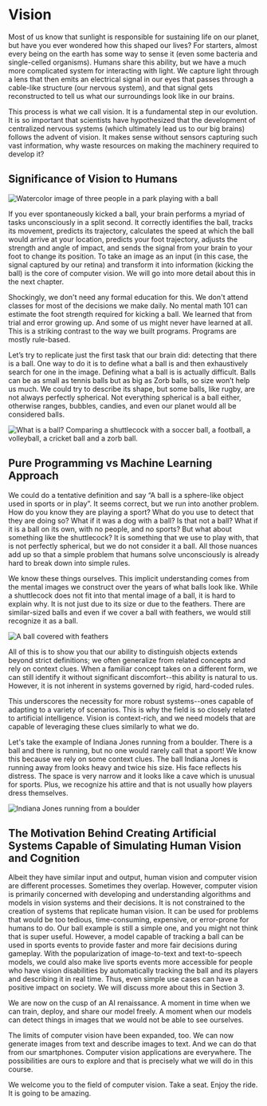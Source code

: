 # Vision

Most of us know that sunlight is responsible for sustaining life on our planet, but have you ever wondered how this shaped our lives? For starters, almost every being on the earth has some way to sense it (even some bacteria and single-celled organisms). Humans share this ability, but we have a much more complicated system for interacting with light. We capture light through a lens that then emits an electrical signal in our eyes that passes through a cable-like structure (our nervous system), and that signal gets reconstructed to tell us what our surroundings look like in our brains.

This process is what we call vision. It is a fundamental step in our evolution. It is so important that scientists have hypothesized that the development of centralized nervous systems (which ultimately lead us to our big brains) follows the advent of vision. It makes sense without sensors capturing such vast information, why waste resources on making the machinery required to develop it?

## Significance of Vision to Humans

![Watercolor image of three people in a park playing with a ball
](https://huggingface.co/datasets/hf-vision/course-assets/resolve/743a2a115b53f258c9e6bc7744534d9e03b8a124/motivation_01.png)

If you ever spontaneously kicked a ball, your brain performs a myriad of tasks unconsciously in a split second. It correctly identifies the ball, tracks its movement, predicts its trajectory, calculates the speed at which the ball would arrive at your location, predicts your foot trajectory, adjusts the strength and angle of impact, and sends the signal from your brain to your foot to change its position.  To take an image as an input (in this case, the signal captured by our retina) and transform it into information (kicking the ball)  is the core of computer vision. We will go into more detail about this in the next chapter. 

Shockingly, we don't need any formal education for this. We don't attend classes for most of the decisions we make daily. No mental math 101 can estimate the foot strength required for kicking a ball. We learned that from trial and error growing up. And some of us might never have learned at all. This is a striking contrast to the way we built programs. Programs are mostly rule-based.

Let’s try to replicate just the first task that our brain did: detecting that there is a ball. One way to do it is to define what a ball is and then exhaustively search for one in the image. Defining what a ball is is actually difficult. Balls can be as small as tennis balls but as big as Zorb balls, so size won’t help us much. We could try to describe its shape, but some balls, like rugby, are not always perfectly spherical. Not everything spherical is a ball either, otherwise ranges, bubbles, candies, and even our planet would all be considered balls.

 ![What is a ball? Comparing a shuttlecock with a soccer ball, a football, a volleyball, a cricket ball and a zorb ball.](https://huggingface.co/datasets/hf-vision/course-assets/resolve/743a2a115b53f258c9e6bc7744534d9e03b8a124/motivation_02.png)

## Pure Programming vs Machine Learning Approach
We could do a tentative definition and say  “A ball is a sphere-like object used in sports or in play”. It seems correct, but we run into another problem. How do you know they are playing a sport?  What do you use to detect that they are doing so? What if it was a dog with a ball? Is that not a ball? What if it is a ball on its own, with no people, and no sports? But what about something like the shuttlecock? It is something that we use to play with, that is not perfectly spherical, but we do not consider it a ball. All those nuances add up so that a simple problem that humans solve unconsciously is already hard to break down into simple rules.

 We know these things ourselves. This implicit understanding comes from the mental images we construct over the years of what balls look like. While a shuttlecock does not fit into that mental image of a ball, it is hard to explain why. It is not just due to its size or due to the feathers. There are similar-sized balls and even if we cover a ball with feathers, we would still recognize it as a ball. 

 ![A ball covered with feathers](https://huggingface.co/datasets/hf-vision/course-assets/resolve/743a2a115b53f258c9e6bc7744534d9e03b8a124/motivation_04.png)
 
All of this is to show you that our ability to distinguish objects extends beyond strict definitions; we often generalize from related concepts and rely on context clues. When a familiar concept takes on a different form, we can still identify it without significant discomfort--this ability is natural to us. However, it is not inherent in systems governed by rigid, hard-coded rules.

This underscores the necessity for more robust systems--ones capable of adapting to a variety of scenarios. This is why the field is so closely related to artificial intelligence. Vision is context-rich, and we need models that are capable of leveraging these clues similarly to what we do.

Let's take the example of Indiana Jones running from a boulder. There is a ball and there is running, but no one would rarely call that a sport! We know this because we rely on some context clues. The ball Indiana Jones is running away from looks heavy and twice his size. His face reflects his distress. The space is very narrow and it looks like a cave which is unusual for sports. Plus, we recognize his attire and that is not usually how players dress themselves. 

![Indiana Jones running from a boulder
](https://huggingface.co/datasets/hf-vision/course-assets/resolve/743a2a115b53f258c9e6bc7744534d9e03b8a124/motivation_03.gif)

## The Motivation Behind Creating Artificial Systems Capable of Simulating Human Vision and Cognition

Albeit they have similar input and output, human vision and computer vision are different processes. Sometimes they overlap. However, computer vision is primarily concerned with developing and understanding algorithms and models in vision systems and their decisions. It is not constrained to the creation of systems that replicate human vision. It can be used for problems that would be too tedious, time-consuming, expensive, or error-prone for humans to do.
Our ball example is still a simple one, and you might not think that is super useful. However, a model capable of tracking a ball can be used in sports events to provide faster and more fair decisions during gameplay. With the popularization of image-to-text and text-to-speech models, we could also make live sports events more accessible for people who have vision disabilities by automatically tracking the ball and its players and describing it in real time. Thus, even simple use cases can have a positive impact on society. We will discuss more about this in Section 3.

We are now on the cusp of an AI renaissance.  A moment in time when we can train, deploy, and share our model freely. A moment when our models can detect things in images that we would not be able to see ourselves. 

The limits of computer vision have been expanded, too. We can now generate images from text and describe images to text. And we can do that from our smartphones. Computer vision applications are everywhere. The possibilities are ours to explore and that is precisely what we will do in this course.  

We welcome you to the field of computer vision. Take a seat. Enjoy the ride. It is going to be amazing.

